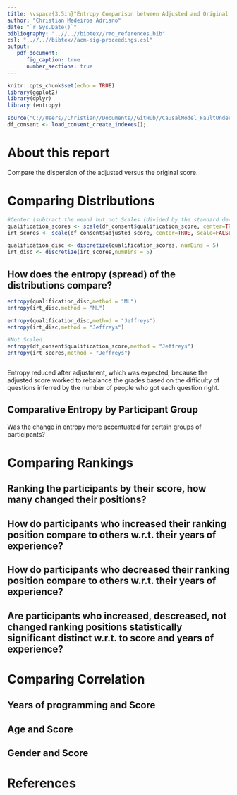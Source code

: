```yaml
---
title: \vspace{3.5in}"Entropy Comparison between Adjusted and Original Qualification Score - Experiment-1"
author: "Christian Medeiros Adriano"
date: "`r Sys.Date()`"
bibliography: "..//..//bibtex//rmd_references.bib"
csl: "..//..//bibtex//acm-sig-proceedings.csl"
output:
   pdf_document:
      fig_caption: true
      number_sections: true
---
```

\newpage
\tableofcontents 
\listoffigures
\listoftables
\newpage 

    
```r
knitr::opts_chunk$set(echo = TRUE)
library(ggplot2)
library(dplyr)
library (entropy)

source("C://Users//Christian//Documents//GitHub//CausalModel_FaultUnderstanding//data_loaders//load_consent_create_indexes_E1.R")
df_consent <- load_consent_create_indexes();

```

# About this report

Compare the dispersion of the adjusted versus the original score. 

# Comparing Distributions


```r

#Center (subtract the mean) but not Scales (divided by the standard deviation)
qualification_scores <- scale(df_consent$qualification_score, center=TRUE, scale=FALSE)
irt_scores <- scale(df_consent$adjusted_score, center=TRUE, scale=FALSE)

qualification_disc <- discretize(qualification_scores, numBins = 5)
irt_disc <- discretize(irt_scores,numBins = 5)


```

## How does the entropy (spread) of the distributions compare?

```r
entropy(qualification_disc,method = "ML")
entropy(irt_disc,method = "ML")

entropy(qualification_disc,method = "Jeffreys")
entropy(irt_disc,method = "Jeffreys")

#Not Scaled
entropy(df_consent$qualification_score,method = "Jeffreys")
entropy(irt_scores,method = "Jeffreys")



```

Entropy reduced after adjustment, which was expected, because the adjusted score worked to rebalance the grades based on the difficulty of questions inferred by the number of people who got each question right.

## Comparative Entropy by Participant Group
Was the change in entropy more accentuated for certain groups of participants?

# Comparing Rankings
## Ranking the participants by their score, how many changed their positions? 

## How do participants who increased their ranking position compare to others w.r.t. their years of experience?

## How do participants who decreased their ranking position compare to others w.r.t. their years of experience?

## Are participants who increased, descreased, not changed ranking positions statistically significant distinct w.r.t. to score and years of experience?

# Comparing Correlation
## Years of programming and Score 
## Age and Score 
## Gender and Score

# References

